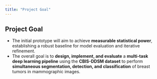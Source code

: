 ```yaml
---
title: "Project Goal"
---
```


## Project Goal

- The initial prototype will aim to achieve **measurable statistical power**, establishing a robust baseline for model evaluation and iterative refinement.  
- The overall goal is to **design, implement, and evaluate** a **multi-task deep learning pipeline** using the **CBIS-DDSM dataset** to perform **simultaneous segmentation, detection, and classification** of breast tumors in mammographic images.
